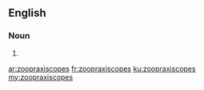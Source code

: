 ==English==

===Noun===
{{head|en|plural}}

# {{plural of|zoopraxiscope|lang=en}}

[[ar:zoopraxiscopes]]
[[fr:zoopraxiscopes]]
[[ku:zoopraxiscopes]]
[[my:zoopraxiscopes]]
